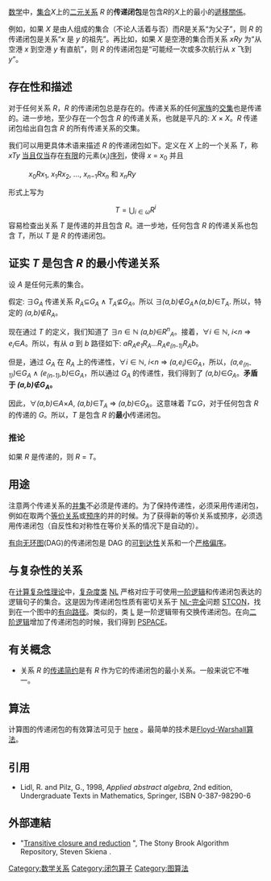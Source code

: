 {{About|二元关系的传递闭包|集合的传递闭包|传递集合}} 

{{roughtranslation|time=2017-04-14T19:30:07+00:00}}
[[数学|数学]]中，[[集合|集合]]''X''上的[[二元关系|二元关系]] ''R'' 的'''传递闭包'''是包含''R''的''X''上的最小的[[遞移關係|遞移關係]]。

例如，如果 ''X'' 是由人组成的集合（不论人活着与否）而''R''是关系“为父子”，则 ''R'' 的传递闭包是关系“''x'' 是 ''y'' 的祖先”。再比如，如果 ''X'' 是空港的集合而关系 ''xRy'' 为“从空港 ''x'' 到空港 ''y'' 有直航”，则 ''R'' 的传递闭包是“可能经一次或多次航行从 ''x'' 飞到 ''y''”。

==存在性和描述==

对于任何关系 ''R''，''R'' 的传递闭包总是存在的。传递关系的任何[[家族_(数学)|家族]]的[[交集|交集]]也是传递的。进一步地，至少存在一个包含 ''R'' 的传递关系，也就是平凡的: ''X'' × ''X''。''R'' 传递闭包给出自包含 ''R'' 的所有传递关系的交集。

我们可以用更具体术语来描述 ''R'' 的传递闭包如下。定义在 ''X'' 上的一个关系 ''T''，称 ''xTy'' [[当且仅当|当且仅当]]存在[[有限集合|有限]]的元素(''x''<sub>''i''</sub>)[[序列|序列]]，使得 ''x'' = ''x''<sub>0</sub> 并且

:''x''<sub>0</sub>''Rx''<sub>1</sub>, ''x''<sub>1</sub>''Rx''<sub>2</sub>, …, ''x''<sub>''n''−1</sub>''Rx''<sub>''n''</sub> 和 ''x''<sub>''n''</sub>''Ry''
形式上写为
:<math>T = \bigcup_{i \in \omega} R^i</math>
容易检查出关系 ''T'' 是传递的并且包含 ''R''。进一步地，任何包含 ''R'' 的传递关系也包含 ''T''，所以 ''T'' 是 ''R'' 的传递闭包。

==证实 ''T'' 是包含 ''R'' 的最小传递关系==

设 ''A'' 是任何元素的集合。

假定: <math>\exists</math>''G<sub>A</sub>'' 传递关系 ''R<sub>A</sub>''<math>\subseteq</math>''G<sub>A</sub>'' <math>\wedge</math> ''T<sub>A</sub>''<math>\not\subseteq</math>''G<sub>A</sub>''。所以 <math>\exists</math>''(a,b)''<math>\not\in</math>''G<sub>A</sub>''<math>\wedge</math>''(a,b)''<math>\in</math>''T<sub>A</sub>''. 所以，特定的 ''(a,b)''<math>\not\in</math>''R<sub>A</sub>''。

现在通过 ''T'' 的定义，我们知道了 <math>\exists</math>''n''<math>\in \mathbb{N}</math> ''(a,b)''<math>\in</math>''R<sup>n</sup><sub>A</sub>''。接着，<math>\forall</math>''i''<math>\in \mathbb{N}</math>, ''i''<math><</math>''n'' <math>\Rightarrow</math> ''e<sub>i</sub>''<math>\in</math>''A''。所以，有从 ''a'' 到 ''b'' 路径如下: ''aR<sub>A</sub>e<sub>1</sub>R<sub>A</sub>...R<sub>A</sub>e<sub>(n-1)</sub>R<sub>A</sub>b''。

但是，通过 ''G<sub>A</sub>'' 在 ''R<sub>A</sub>'' 上的传递性，<math>\forall</math>''i''<math>\in \mathbb{N}</math>, ''i''<math><</math>''n'' <math>\Rightarrow</math> ''(a,e<sub>i</sub>)''<math>\in</math>''G<sub>A</sub>''，所以，''(a,e<sub>(n-1)</sub>)''<math>\in</math>''G<sub>A</sub>'' <math>\wedge</math> ''(e<sub>(n-1)</sub>,b)''<math>\in</math>''G<sub>A</sub>''，所以通过 ''G<sub>A</sub>'' 的传递性，我们得到了 ''(a,b)''<math>\in</math>''G<sub>A</sub>''。'''矛盾于 ''(a,b)''<math>\not\in</math>''G<sub>A</sub>''。'''

因此，<math>\forall</math>''(a,b)''<math>\in</math>''A''<math>\times</math>''A'', ''(a,b)''<math>\in</math>''T<sub>A</sub>'' <math>\Rightarrow</math> ''(a,b)''<math>\in</math>''G<sub>A</sub>''。这意味着 ''T''<math>\subseteq</math>''G''，对于任何包含 ''R'' 的传递的 ''G''。所以，''T'' 是包含 ''R'' 的'''最小'''传递闭包。

===推论===

如果 ''R'' 是传递的，则 ''R'' = ''T''。

==用途==

注意两个传递关系的[[并集|并集]]不必须是传递的。为了保持传递性，必须采用传递闭包，例如在取两个[[等价关系|等价关系]]或[[预序|预序]]的并的时候。为了获得新的等价关系或预序，必须选用传递闭包（自反性和对称性在等价关系的情况下是自动的）。

[[有向无环图|有向无环图]](DAG)的传递闭包是 DAG 的[[可到达性|可到达性]]关系和一个[[严格偏序|严格偏序]]。

== 与复杂性的关系 ==

在[[计算复杂性理论|计算复杂性理论]]中，[[复杂度类|复杂度类]] [[NL_(复杂性)|NL]] 严格对应于可使用[[一阶逻辑|一阶逻辑]]和传递闭包表达的逻辑句子的集合。这是因为传递闭包性质有密切关系于 [[NL-完全|NL-完全]]问题 [[STCON|STCON]]，找到在一个图中的[[有向路径|有向路径]]。类似的，类 [[L_(复杂性)|L]] 是一阶逻辑带有交换传递闭包。在向[[二阶逻辑|二阶逻辑]]增加了传递闭包的时候，我们得到 [[PSPACE|PSPACE]]。

== 有关概念 ==

* 关系 ''R'' 的[[传递简约|传递简约]]是有 ''R'' 作为它的传递闭包的最小关系。一般来说它不唯一。

== 算法 ==
计算图的传递闭包的有效算法可见于 [http://www.cs.hut.fi/~enu/thesis.html here] {{Wayback|url=http://www.cs.hut.fi/~enu/thesis.html |date=20200321022744 }}。最简单的技术是[[Floyd-Warshall算法|Floyd-Warshall算法]]。

== 引用 ==
* Lidl, R. and Pilz, G., 1998, ''Applied abstract algebra'', 2nd edition, Undergraduate Texts in Mathematics,  Springer, ISBN 0-387-98290-6

== 外部連結 ==

* "[http://www.cs.sunysb.edu/~algorith/files/transitive-closure.shtml Transitive closure and reduction] {{Wayback|url=http://www.cs.sunysb.edu/~algorith/files/transitive-closure.shtml |date=20140723213142 }}", The Stony Brook Algorithm Repository, Steven Skiena  . 

[[Category:数学关系|Category:数学关系]]
[[Category:闭包算子|Category:闭包算子]]
[[Category:图算法|Category:图算法]]